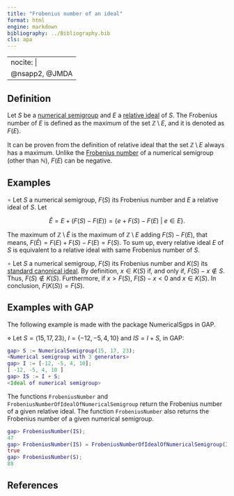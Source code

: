 ```yaml
---
title: "Frobenius number of an ideal"
format: html
engine: markdown
bibliography: ../Bibliography.bib
cls: apa
---
```


---
nocite: |
  @nsapp2, @JMDA
---

## Definition

Let $S$ be a [numerical semigroup](../Basic-concepts/Numerical-semigroup.qmd) and $E$ a [relative ideal](Relative-ideal.qmd) of $S$. The Frobenius number of $E$ is defined as the maximum of the set $\mathbb{Z} \setminus E$, and it is denoted as $F(E)$.

It can be proven from the definition of relative ideal that the set $\mathbb{Z} \setminus E$ always has a maximum. Unlike the [Frobenius number](../Basic-concepts/Frobenius-number.qmd) of a numerical semigroup (other than $\mathbb{N}$), $F(E)$ can be negative.

## Examples

$\circ$ Let $S$ a numerical semigroup, $F(S)$ its Frobenius number and $E$ a relative ideal of $S$. Let

$$
\tilde{E} = E + (F(S) - F(E)) = \{e + F(S) - F(E) ~ | ~ e \in E \}.
$$

The maximum of $\mathbb{Z} \setminus \tilde{E}$ is the maximum of $\mathbb{Z} \setminus E$ adding $F(S) - F(E)$, that means, $F(\tilde{E}) = F(E) + F(S) - F(E) = F(S)$. To sum up, every relative ideal $E$ of $S$ is equivalent to a relative ideal with same Frobenius number of $S$.

$\circ$ Let $S$ a numerical semigroup, $F(S)$ its Frobenius number and $K(S)$ its [standard canonical ideal](Standard-canonical-ideal.qmd). By definition, $x \in K(S)$ if, and only if, $F(S) - x \not \in S$. Thus, $F(S) \not \in K(S)$. Furthermore, if $x > F(S)$, $F(S) - x < 0$ and $x \in K(S)$. In conclusion, $F(K(S)) = F(S)$.

## Examples with GAP

The following example is made with the package NumericalSgps in GAP.

$\diamond$ Let $S = \langle 15, 17, 23 \rangle$, $I = \{-12, -5, 4, 10\}$ and $IS = I + S$, in GAP:

``` gap
gap> S := NumericalSemigroup(15, 17, 23);
<Numerical semigroup with 3 generators>
gap> I := [-12, -5, 4, 10];
[ -12, -5, 4, 10 ]
gap> IS := I + S;
<Ideal of numerical semigroup>
```

The functions `FrobeniusNumber` and `FrobeniusNumberOfIdealOfNumericalSemigroup` return the Frobenius number of a given relative ideal. The function `FrobeniusNumber` also returns the Frobenius number of a given numerical semigroup.

``` gap
gap> FrobeniusNumber(IS);
47
gap> FrobeniusNumber(IS) = FrobeniusNumberOfIdealOfNumericalSemigroup(IS);
true
gap> FrobeniusNumber(S);
88
```

## References

::: {#refs}

:::
